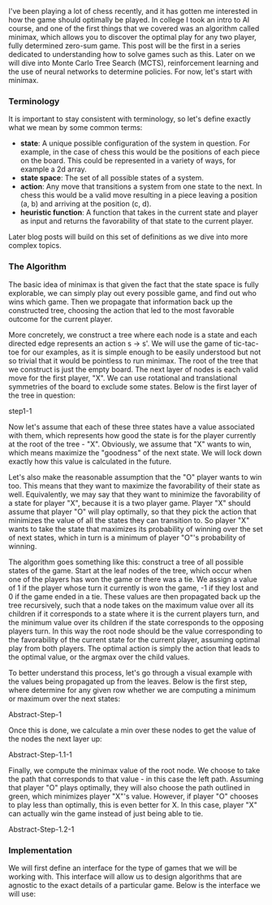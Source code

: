

<OpeningParagraph>
  I've been playing a lot of chess recently, and it has gotten me interested in how the game should optimally be played. In college I took an intro to AI course, and one of the first things that we covered was an algorithm called minimax, which allows you to discover the optimal play for any two player, fully determined zero-sum game. This post will be the first in a series dedicated to understanding how to solve games such as this. Later on we will dive into Monte Carlo Tree Search (MCTS), reinforcement learning and the use of neural networks to determine policies. For now, let's start with minimax.
</OpeningParagraph>

### Terminology

It is important to stay consistent with terminology, so let's define exactly what we mean by some common terms:

- **state**: A unique possible configuration of the system in question. For example, in the case of chess this would be the positions of each piece on the board. This could be represented in a variety of ways, for example a 2d array.
- **state space**: The set of all possible states of a system.
- **action**: Any move that transitions a system from one state to the next. In chess this would be a valid move resulting in a piece leaving a position (a, b) and arriving at the position (c, d).
- **heuristic function**: A function that takes in the current state and player as input and returns the favorability of that state to the current player.

Later blog posts will build on this set of definitions as we dive into more complex topics.

### The Algorithm

The basic idea of minimax is that given the fact that the state space is fully explorable, we can simply play out every possible game, and find out who wins which game. Then we propagate that information back up the constructed tree, choosing the action that led to the most favorable outcome for the current player.

More concretely, we construct a tree where each node is a state and each directed edge represents an action s -> s'. We will use the game of tic-tac-toe for our examples, as it is simple enough to be easily understood but not so trivial that it would be pointless to run minimax. The root of the tree that we construct is just the empty board. The next layer of nodes is each valid move for the first player, "X". We can use rotational and translational symmetries of the board to exclude some states. Below is the first layer of the tree in question:

step1-1

Now let's assume that each of these three states have a value associated with them, which represents how good the state is for the player currently at the root of the tree - "X". Obviously, we assume that "X" wants to win, which means maximize the "goodness" of the next state. We will lock down exactly how this value is calculated in the future.

Let's also make the reasonable assumption that the "O" player wants to win too. This means that they want to maximize the favorability of their state as well. Equivalently, we may say that they want to minimize the favorability of a state for player "X", because it is a two player game. Player "X" should assume that player "O" will play optimally, so that they pick the action that minimizes the value of all the states they can transition to. So player "X" wants to take the state that maximizes its probability of winning over the set of next states, which in turn is a minimum of player "O"'s probability of winning.

The algorithm goes something like this: construct a tree of all possible states of the game. Start at the leaf nodes of the tree, which occur when one of the players has won the game or there was a tie. We assign a value of 1 if the player whose turn it currently is won the game, -1 if they lost and 0 if the game ended in a tie. These values are then propagated back up the tree recursively, such that a node takes on the maximum value over all its children if it corresponds to a state where it is the current players turn, and the minimum value over its children if the state corresponds to the opposing players turn. In this way the root node should be the value corresponding to the favorability of the current state for the current player, assuming optimal play from both players. The optimal action is simply the action that leads to the optimal value, or the argmax over the child values.

To better understand this process, let's go through a visual example with the values being propagated up from the leaves. Below is the first step, where determine for any given row whether we are computing a minimum or maximum over the next states:

Abstract-Step-1

Once this is done, we calculate a min over these nodes to get the value of the nodes the next layer up:

Abstract-Step-1.1-1

Finally, we compute the minimax value of the root node. We choose to take the path that corresponds to that value - in this case the left path. Assuming that player "O" plays optimally, they will also choose the path outlined in green, which minimizes player "X"'s value. However, if player "O" chooses to play less than optimally, this is even better for X. In this case, player "X" can actually win the game instead of just being able to tie.

Abstract-Step-1.2-1

### Implementation

We will first define an interface for the type of games that we will be working with. This interface will allow us to design algorithms that are agnostic to the exact details of a particular game. Below is the interface we will use: